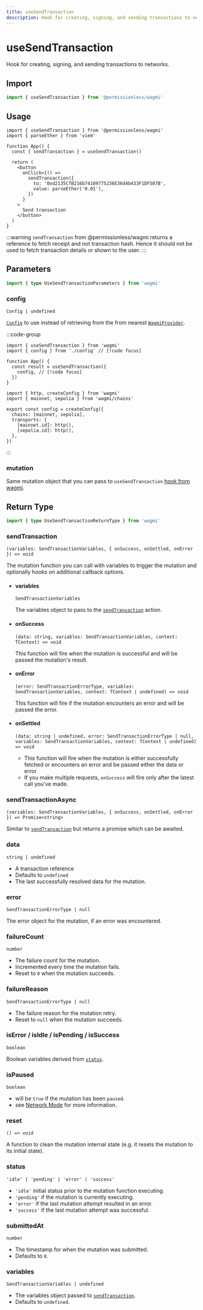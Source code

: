 ```yaml
---
title: useSendTransaction
description: Hook for creating, signing, and sending transactions to networks.
---
```


# useSendTransaction

Hook for creating, signing, and sending transactions to networks.

## Import

```ts
import { useSendTransaction } from '@permissionless/wagmi'
```

## Usage

```tsx [index.tsx]
import { useSendTransaction } from '@permissionless/wagmi'
import { parseEther } from 'viem'

function App() {
  const { sendTransaction } = useSendTransaction()

  return (
    <button
      onClick={() =>
        sendTransaction({
          to: '0xd2135CfB216b74109775236E36d4b433F1DF507B',
          value: parseEther('0.01'),
        })
      }
    >
      Send transaction
    </button>
  )
}
```

:::warning
`sendTransaction` from @permissionless/wagmi returns a reference to fetch receipt and not transaction hash. Hence it should not be used to fetch transaction details or shown to the user.
:::

## Parameters

```ts
import { type UseSendTransactionParameters } from 'wagmi'
```

### config

`Config | undefined`

[`Config`](https://wagmi.sh/react/api/createConfig#config) to use instead of retrieving from the from nearest [`WagmiProvider`](https://wagmi.sh/react/api/WagmiProvider).

:::code-group
```tsx [index.tsx]
import { useSendTransaction } from 'wagmi'
import { config } from './config' // [!code focus]

function App() {
  const result = useSendTransaction({
    config, // [!code focus]
  })
}
```

```tsx [config.ts] 
import { http, createConfig } from 'wagmi'
import { mainnet, sepolia } from 'wagmi/chains'

export const config = createConfig({
  chains: [mainnet, sepolia],
  transports: {
    [mainnet.id]: http(),
    [sepolia.id]: http(),
  },
})
```
:::

### mutation

Same mutation object that you can pass to `useSendTransaction` [hook from wagmi](https://wagmi.sh/react/api/hooks/useSendTransaction#mutation). 

## Return Type

```ts
import { type UseSendTransactionReturnType } from 'wagmi'
```

### sendTransaction

`(variables: SendTransactionVariables, { onSuccess, onSettled, onError }) => void`

The mutation function you can call with variables to trigger the mutation and optionally hooks on additional callback options.

- #### variables

  `SendTransactionVariables`

  The variables object to pass to the <a href="https://wagmi.sh/core/api/actions/sendTransaction#parameters">`sendTransaction`</a> action.

- #### onSuccess

  `(data: string, variables: SendTransactionVariables, context: TContext) => void`

  This function will fire when the mutation is successful and will be passed the mutation's result.

- #### onError

  `(error: SendTransactionErrorType, variables: SendTransactionVariables, context: TContext | undefined) => void`

  This function will fire if the mutation encounters an error and will be passed the error.

- #### onSettled

  `(data: string | undefined, error: SendTransactionErrorType | null, variables: SendTransactionVariables, context: TContext | undefined) => void`

  - This function will fire when the mutation is either successfully fetched or encounters an error and be passed either the data or error
  - If you make multiple requests, `onSuccess` will fire only after the latest call you've made.

### sendTransactionAsync

`(variables: SendTransactionVariables, { onSuccess, onSettled, onError }) => Promise<string>`

Similar to [`sendTransaction`](#sendtransaction) but returns a promise which can be awaited.

### data

`string | undefined`

- A transaction reference
- Defaults to `undefined`
- The last successfully resolved data for the mutation.

### error

`SendTransactionErrorType | null`

The error object for the mutation, if an error was encountered.

### failureCount

`number`

- The failure count for the mutation.
- Incremented every time the mutation fails.
- Reset to `0` when the mutation succeeds.

### failureReason

`SendTransactionErrorType | null`

- The failure reason for the mutation retry.
- Reset to `null` when the mutation succeeds.

### isError / isIdle / isPending / isSuccess

`boolean`

Boolean variables derived from [`status`](#status).

### isPaused

`boolean`

- will be `true` if the mutation has been `paused`.
- see [Network Mode](https://tanstack.com/query/v5/docs/react/guides/network-mode) for more information.

### reset

`() => void`

A function to clean the mutation internal state (e.g. it resets the mutation to its initial state).

### status

`'idle' | 'pending' | 'error' | 'success'`

- `'idle'` initial status prior to the mutation function executing.
- `'pending'` if the mutation is currently executing.
- `'error'` if the last mutation attempt resulted in an error.
- `'success'` if the last mutation attempt was successful.

### submittedAt

`number`

- The timestamp for when the mutation was submitted.
- Defaults to `0`.

### variables

`SendTransactionVariables | undefined`

- The variables object passed to [`sendTransaction`](#sendtransaction).
- Defaults to `undefined`.
